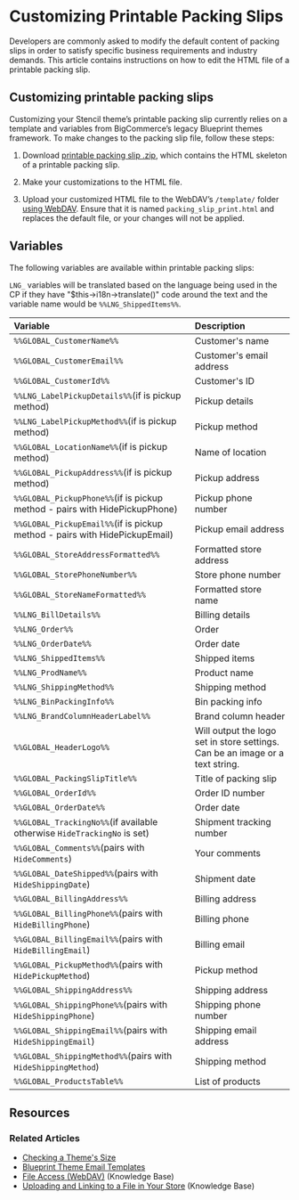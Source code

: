 # Customizing Printable Packing Slips

 

Developers are commonly asked to modify the default content of packing slips in order to satisfy specific business requirements and industry demands. This article contains instructions on how to edit the HTML file of a printable packing slip.

## Customizing printable packing slips

Customizing your Stencil theme’s printable packing slip currently relies on a template and variables from BigCommerce’s legacy Blueprint themes framework. To make changes to the packing slip file, follow these steps:


1. Download [printable packing slip .zip](https://storage.googleapis.com/bigcommerce-production-dev-center/template-files/packing_slip_printable.zip), which contains the HTML skeleton of a printable packing slip.

2. Make your customizations to the HTML file.

3. Upload your customized HTML file to the WebDAV’s `/template/` folder [using WebDAV](https://support.bigcommerce.com/s/article/File-Access-WebDAV). Ensure that it is named `packing_slip_print.html` and replaces the default file, or your changes will not be applied.

## Variables

The following variables are available within printable packing slips:

`LNG_` variables will be translated based on the language being used in the CP if they have "$this->i18n->translate()" code around the text and the variable name would be  `%%LNG_ShippedItems%%`.

| Variable          |         Description |
|:------------------|:--------------------|
| `%%GLOBAL_CustomerName%%` |  Customer's name           |
| `%%GLOBAL_CustomerEmail%%`|  Customer's email address  |
| `%%GLOBAL_CustomerId%%`   |  Customer's ID             |
| `%%LNG_LabelPickupDetails%%`(if is pickup method) | Pickup details  |
| `%%LNG_LabelPickupMethod%%`(if is pickup method)  | Pickup method   |  
| `%%GLOBAL_LocationName%%`(if is pickup method)    | Name of location |
| `%%GLOBAL_PickupAddress%%`(if is pickup method)   | Pickup address  |
| `%%GLOBAL_PickupPhone%%`(if is pickup method - pairs with HidePickupPhone) | Pickup phone number  |
| `%%GLOBAL_PickupEmail%%`(if is pickup method - pairs with HidePickupEmail) | Pickup email address |
| `%%GLOBAL_StoreAddressFormatted%%`  | Formatted store address  |
| `%%GLOBAL_StorePhoneNumber%%`   | Store phone number    |
| `%%GLOBAL_StoreNameFormatted%%` | Formatted store name  |
| `%%LNG_BillDetails%%`     | Billing details   |
| `%%LNG_Order%%`           | Order             |
| `%%LNG_OrderDate%%`       | Order date        |
| `%%LNG_ShippedItems%%`    | Shipped items     |  
| `%%LNG_ProdName%%`        | Product name      |
| `%%LNG_ShippingMethod%%`  | Shipping method   |
| `%%LNG_BinPackingInfo%%`  | Bin packing info  |  
| `%%LNG_BrandColumnHeaderLabel%%`| Brand column header |
| `%%GLOBAL_HeaderLogo%%`   | Will output the logo set in store settings. Can be an image or a text string.|
| `%%GLOBAL_PackingSlipTitle%%` | Title of packing slip  |
| `%%GLOBAL_OrderId%%`      | Order ID number     |
| `%%GLOBAL_OrderDate%%`    | Order date          |
| `%%GLOBAL_TrackingNo%%`(if available otherwise `HideTrackingNo` is set) | Shipment tracking number |
| `%%GLOBAL_Comments%%`(pairs with `HideComments`)         | Your comments      |
| `%%GLOBAL_DateShipped%%`(pairs with `HideShippingDate`)  | Shipment date      |
| `%%GLOBAL_BillingAddress%%`                              | Billing address    |
| `%%GLOBAL_BillingPhone%%`(pairs with `HideBillingPhone`) | Billing phone      |
| `%%GLOBAL_BillingEmail%%`(pairs with `HideBillingEmail`) | Billing email      |
| `%%GLOBAL_PickupMethod%%`(pairs with `HidePickupMethod`) | Pickup method      |
| `%%GLOBAL_ShippingAddress%%`                             | Shipping address   |
| `%%GLOBAL_ShippingPhone%%`(pairs with `HideShippingPhone`)  | Shipping phone number   |
| `%%GLOBAL_ShippingEmail%%`(pairs with `HideShippingEmail`)  | Shipping email address  |
| `%%GLOBAL_ShippingMethod%%`(pairs with `HideShippingMethod`)| Shipping method         |
| `%%GLOBAL_ProductsTable%%`                                  |    List of products     |


## Resources

### Related Articles

* [Checking a Theme's Size](/docs/storefront/stencil/deployment/theme-size)
* [Blueprint Theme Email Templates](/archive/storefront/blueprint/themes/email-templates)
* [File Access (WebDAV)](https://support.bigcommerce.com/s/article/File-Access-WebDAV) (Knowledge Base)
* [Uploading and Linking to a File in Your Store](https://support.bigcommerce.com/s/article/How-do-I-add-and-link-to-a-file-in-my-store#upload-a-file) (Knowledge Base)
